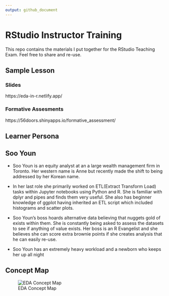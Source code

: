 ```yaml
---
output: github_document
---
```



# RStudio Instructor Training 

This repo contains the materials I put together for the RStudio Teaching Exam. 
Feel free to share and re-use. 

## Sample Lesson 

### Slides  

https://eda-in-r.netlify.app/

### Formative Assesments

https://56doors.shinyapps.io/formative_assessment/
 

## Learner Persona

## Soo Youn 

 - Soo Youn is an equity analyst at an a large wealth management firm in Toronto. Her western
name is Anne but recently made the shift to being addressed by her Korean name.

 - In her last role she primarily worked on ETL(Extract Transform Load) tasks within Jupyter notebooks using Python and R. She is familiar with dplyr and pipes and finds them very useful. She also has beginner knowledge of ggplot having inherited an ETL script which included histograms and scatter plots.

 - Soo Youn's boss hoards alternative data believing that nuggets gold of exists within them. She is constantly being asked to assess the datasets to see if anything of value exists. Her boss is an
R Evangelist and she believes she can score extra brownie points if she creates analysis
that he can easily re-use. 

- Soo Youn has an extremely heavy workload and a newborn who keeps her up all night

## Concept Map

![EDA Concept Map](edaconceptmap.jpg)


